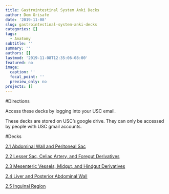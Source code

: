 ```yaml
---
title: Gastrointestinal System Anki Decks
author: Dom Grisafe
date: '2019-11-08'
slug: gastrointestinal-system-anki-decks
categories: []
tags:
  - Anatomy
subtitle: ''
summary: ''
authors: []
lastmod: '2019-11-08T12:35:06-08:00'
featured: no
image:
  caption: ''
  focal_point: ''
  preview_only: no
projects: []
---
```


#Directions

Access these decks by logging into your USC email.

These decks are stored on USC’s google drive. They can only be accessed by people with USC gmail accounts.

#Decks

[2.1 Abdominal Wall and Peritoneal Sac](https://drive.google.com/drive/folders/1VbHmbAPQRi2Je0At_rJeftvm7s9xBzcN?usp=sharing)

[2.2 Lesser Sac, Celiac Artery, and Foregut Derivatives](https://drive.google.com/drive/folders/1pA2XsFOPdGCn1E4BZm0xdY6_PcO_u2Tx?usp=sharing)

[2.3 Mesenteric Vessels, Midgut, and Hindgut Derivatives](https://drive.google.com/open?id=1X9mHNUTMFLtXYL9VslY9XEOBV3JG1EBv)

[2.4 Liver and Posterior Abdominal Wall](https://drive.google.com/open?id=1mQhMYboGt6djeX-Ymqscmzp9anoFNSYT)

[2.5 Inguinal Region](https://drive.google.com/open?id=1mWEB3Uqk5u0BgZdWtwEVTIbRLiln3Xyr)
